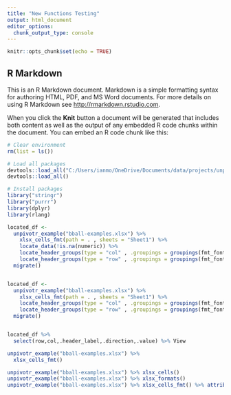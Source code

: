 ```yaml
---
title: "New Functions Testing"
output: html_document
editor_options: 
  chunk_output_type: console
---
```


```r
knitr::opts_chunk$set(echo = TRUE)
```

## R Markdown

This is an R Markdown document. Markdown is a simple formatting syntax for authoring HTML, PDF, and MS Word documents. For more details on using R Markdown see <http://rmarkdown.rstudio.com>.

When you click the **Knit** button a document will be generated that includes both content as well as the output of any embedded R code chunks within the document. You can embed an R code chunk like this:

```r
# Clear environment 
rm(list = ls())

# Load all packages 
devtools::load_all("C:/Users/ianmo/OneDrive/Documents/data/projects/unpivotr-dev/tidyxl")
devtools::load_all()

# Install packages
library("stringr")
library("purrr")
library(dplyr)
library(rlang)

```


```r

located_df <- 
  unpivotr_example("bball-examples.xlsx") %>%
    xlsx_cells_fmt(path = . , sheets = "Sheet1") %>% 
    locate_data(!is.na(numeric)) %>% 
    locate_header_groups(type = "col" , .groupings = groupings(fmt_font_bold,fmt_alignment_indent)) %>%
    locate_header_groups(type = "row" , .groupings = groupings(fmt_font_bold,fmt_alignment_indent)) %>% 
  migrate() 


located_df <- 
  unpivotr_example("bball-examples.xlsx") %>%
    xlsx_cells_fmt(path = . , sheets = "Sheet1") %>% 
    locate_header_groups(type = "col" , .groupings = groupings(fmt_font_bold,fmt_alignment_indent)) %>% 
    locate_header_groups(type = "row" , .groupings = groupings(fmt_font_bold,fmt_alignment_indent)) %>% 
  migrate() 


located_df %>% 
  select(row,col,.header_label,.direction,.value) %>% View

```

```r
unpivotr_example("bball-examples.xlsx") %>% 
  xlsx_cells_fmt()

unpivotr_example("bball-examples.xlsx") %>% xlsx_cells()
unpivotr_example("bball-examples.xlsx") %>% xlsx_formats()
unpivotr_example("bball-examples.xlsx") %>% xlsx_cells_fmt() %>% attributes() %>% str()

```


